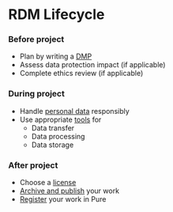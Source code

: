 RDM Lifecycle
===


<Steps>

### Before project

- Plan by writing a [DMP](lifecycle/before/dmp)
- Assess data protection impact (if applicable)
- Complete ethics review (if applicable)

### During project

- Handle [personal data](lifecycle/during/personal) responsibly
- Use appropriate [tools](lifecycle/during) for
  - Data transfer
  - Data processing
  - Data storage

### After project

- Choose a [license](lifecycle/after/license)
- [Archive and publish](lifecycle/after/archive) your work
- [Register](lifecycle/after/registration) your work in Pure

</Steps>
